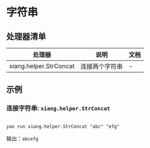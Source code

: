 # 字符串

## 处理器清单

| 处理器                 | 说明           | 文档 |
| ---------------------- | -------------- | ---- |
| xiang.helper.StrConcat | 连接两个字符串 | -    |

## 示例

### 连接字符串: `xiang.helper.StrConcat`

```

yao run xiang.helper.StrConcat "abc" "efg"
```

输出：`abcefg`

